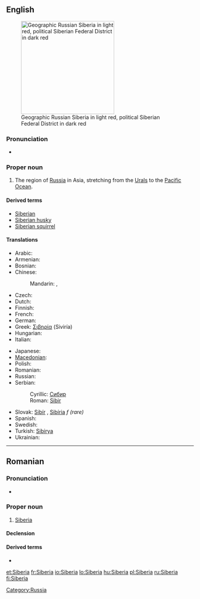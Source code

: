 ==English==
{{wikipedia}}
[[Image:Siberia Federal Subjects.png|thumb|right|250px|Geographic Russian Siberia in light red, political Siberian Federal District in dark red]]

===Pronunciation===
* {{rhymes|ɪəriə}}

===Proper noun===
{{en-proper noun}}

# The region of [[Russia]] in Asia, stretching from the [[Urals]] to the [[Pacific Ocean]].

====Derived terms====
* [[Siberian]]
* [[Siberian husky]]
* [[Siberian squirrel]]

====Translations====
{{trans-top|region of Russia}}
* Arabic: {{t|ar|سيبيريا|f|tr=sibiirya}}
* Armenian: {{t-|hy|Սիբիր|tr=Sibir}}
* Bosnian: {{t-|bs|Sibir|m}}
* Chinese:
*: Mandarin: {{t|cmn|西伯利亞|sc=Hani}},  {{t|cmn|西伯利亚|tr=Xībólìyà|sc=Hani}}
* Czech: {{t|cs|Sibiř|f}}
* Dutch: {{t-|nl|Siberië|n}}
* Finnish: {{t+|fi|Siperia}}
* French: {{t+|fr|Sibérie|f}}
* German: {{t+|de|Sibirien|n}}
* Greek: [[Σιβηρία]] (Siviría) {{f}}
* Hungarian: {{t+|hu|Szibéria}}
* Italian: {{t-|it|Siberia|f}}
{{trans-mid}}
* Japanese: {{t-|ja|シベリア|tr=Shiberia}}
* [[Macedonian]]: {{t-|mk|Сибир|m|tr=Síbir}}
* Polish: {{t+|pl|Syberia|f}}
* Romanian: {{t-|ro|Siberia|f}}
* Russian: {{t+|ru|Сибирь|f|tr=Sibír’}}
* Serbian:
*: Cyrillic: [[Сибир#Serbian|Сибир]] {{m}}
*: Roman: [[Sibir#Serbian|Sibir]] {{m}}
* Slovak: [[Sibír]] {{f}}, [[Sibíria]] ''f (rare)''
* Spanish: {{t-|es|Siberia|f}}
* Swedish: {{t-|sv|Sibirien|c}}
* Turkish: [[Sibirya]]
* Ukrainian: {{t|uk|Сибір|f|tr=Sybír|xs=Ukrainian}}
{{trans-bottom}}

[[Category:Russia]]
----

==Romanian==

===Pronunciation===
* {{IPA|[si'be.ri.a]|lang=ro}}

===Proper noun===
{{infl|ro|proper noun|gender=f}}

# [[#English|Siberia]]

====Declension====
{{ro-country|gend=f|Siberiei}}

====Derived terms====
* {{l|ro|siberian}}

[[et:Siberia]]
[[fr:Siberia]]
[[io:Siberia]]
[[lo:Siberia]]
[[hu:Siberia]]
[[pl:Siberia]]
[[ru:Siberia]]
[[fi:Siberia]]